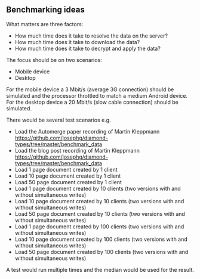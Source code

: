 ## Benchmarking ideas

What matters are three factors:

- How much time does it take to resolve the data on the server?
- How much time does it take to download the data?
- How much time does it take to decrypt and apply the data?

The focus should be on two scenarios:

- Mobile device
- Desktop

For the mobile device a 3 Mbit/s (average 3G connection) should be simulated and the processor throttled to match a medium Android device.
For the desktop device a 20 Mbit/s (slow cable connection) should be simulated.

There would be several test scenarios e.g.

- Load the Automerge paper recording of Martin Kleppmann https://github.com/josephg/diamond-types/tree/master/benchmark_data
- Load the blog post recording of Martin Kleppmann https://github.com/josephg/diamond-types/tree/master/benchmark_data
- Load 1 page document created by 1 client
- Load 10 page document created by 1 client
- Load 50 page document created by 1 client
- Load 1 page document created by 10 clients (two versions with and without simultaneous writes)
- Load 10 page document created by 10 clients (two versions with and without simultaneous writes)
- Load 50 page document created by 10 clients (two versions with and without simultaneous writes)
- Load 1 page document created by 100 clients (two versions with and without simultaneous writes)
- Load 10 page document created by 100 clients (two versions with and without simultaneous writes)
- Load 50 page document created by 100 clients (two versions with and without simultaneous writes)

A test would run multiple times and the median would be used for the result.
